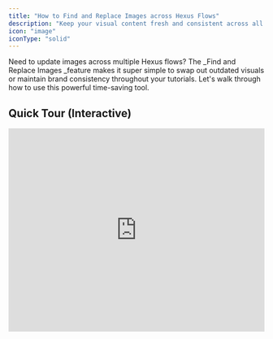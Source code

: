 ```yaml
---
title: "How to Find and Replace Images across Hexus Flows"
description: "Keep your visual content fresh and consistent across all your flows with just a few clicks"
icon: "image"
iconType: "solid"
---
```


Need to update images across multiple Hexus flows? The \_Find and Replace Images \_feature makes it super simple to swap out outdated visuals or maintain brand consistency throughout your tutorials. Let's walk through how to use this powerful time-saving tool.

## **Quick Tour (Interactive)**

<iframe src="https://app.usehexus.com/embed/8b75ca3b-3674-4d8e-87ea-80213803906d" frameborder="0" loading="lazy" width="100%" height="400px" allowfullscreen allow="accelerometer; autoplay; clipboard-write; encrypted-media; gyroscope; picture-in-picture" />

## 1. Open the Hexus Application and Access the Search Images Tab

![Search Img 1 Jpe](/images/search-img-1.jpeg)

Start by opening the **Hexus application** in your browser. Once you're logged in, you'll see your main dashboard with various tabs and options.

1. Navigate to https://app.usehexus.com/ if you're not already there
2. Look for the **'Search Images'** tab on your dashboard
3. Click on the tab to access the image replacement feature

This specialized tab is your command center for managing images across all your Hexus flows. It's designed to help you quickly locate and update visual content without manually editing each flow individually.

## 2. Search for Images Across Your Flows

Now it's time to find the specific images you want to replace. The search functionality is quite powerful and can help you locate images based on various criteria.

1. Click into the **search field** at the top of the Search Images interface
2. Type your search query - this could be a URL like `mail.google.com` or any text associated with the images
3. Press Enter or click the search button to execute your query

The search will scan through all your Hexus flows and return every instance where matching images appear. This comprehensive search ensures you don't miss any outdated visuals that need updating.

## 3. Select Steps to Replace Images

![Search Img 3 Jpe](/images/search-img-3.jpeg)

Once your search results appear, you'll see all the locations where the matching images exist. Here's where you take control of what gets replaced.

1. Review the search results showing all steps containing your target images
2. Click the checkbox next to each step where you want to replace the image
3. Use the select all option if you want to replace every instance
4. Once you've made your selections, locate the **'Replace Images'** button at the bottom of your screen
5. Click the button to proceed to the replacement interface

For example, if you're updating email dashboard views across multiple tutorials, you can select all those specific steps at once. This batch selection feature saves tremendous time compared to editing flows one by one.

## 4. Upload New Images and Apply Changes

![Search Img 4 Jpe](/images/search-img-4.jpeg)

You're now in the final phase where you'll provide the new image and confirm the replacement across all selected locations.

1. Click the upload button to browse for a new image from your computer
2. Alternatively, choose from previously uploaded images in your Hexus assets
3. Preview how the new image will look in the selected steps
4. Click **Save** when you're satisfied with your selection
5. The system will process the replacement across all selected flows and steps

After saving, don't forget the crucial final step: **Publish your flows** to make the changes live. The new images will instantly replace the old ones across all the locations you selected, ensuring your content stays current and professional.

### Quick Tips for Success

- Use specific search terms to narrow down results and find exactly what you need
- Double-check your selections before clicking Replace Images to avoid unintended changes
- Keep replacement images at similar dimensions to maintain layout consistency
- Remember to publish flows after making changes - unpublished changes won't be visible to viewers

And that's it\! You've successfully updated images across multiple Hexus flows in just a few minutes. This feature is particularly useful when rebranding, updating UI screenshots after software changes, or maintaining visual consistency across your tutorial library.

If you need any assistance, reach out to [team@hexus.ai](mailto:team@hexus.ai) or via the in-app chat - we're here to help\!